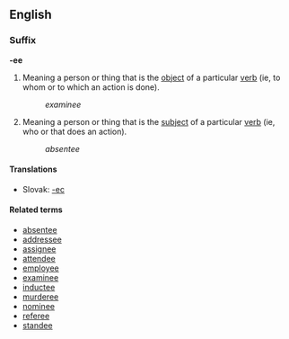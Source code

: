 ==English==
===Suffix===
'''-ee'''

#Meaning a person or thing that is the [[object]] of a particular [[verb]] (ie, to whom or to which an action is done).
#:''examinee''
#Meaning a person or thing that is the [[subject]] of a particular [[verb]] (ie, who or that does an action).
#:''absentee''

==== Translations ====
*Slovak: [[-ec]]

====Related terms====
*[[absentee]]
*[[addressee]]
*[[assignee]]
*[[attendee]]
*[[employee]]
*[[examinee]]
*[[inductee]]
*[[murderee]]
*[[nominee]]
*[[referee]]
*[[standee]]
